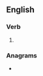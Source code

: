 ==English==

===Verb===
{{head|en|verb form}}

# {{en-past of|york}}

===Anagrams===
* {{anagrams|en|Rodkey}}